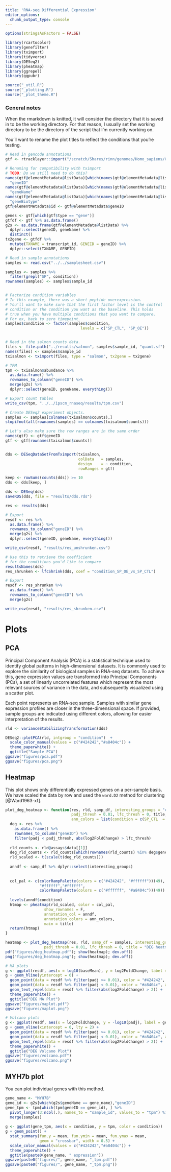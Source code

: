 ```yaml
---
title: 'RNA-seq Differential Expression'
editor_options:
  chunk_output_type: console
---
```


```r
options(stringsAsFactors = FALSE)

library(rcartocolor) 
library(genefilter)
library(tximport)
library(tidyverse)
library(DESeq2)
library(pheatmap)
library(ggrepel)
library(ggpubr)

source("_util.R")
source("_plotting.R")
source("_plot_theme.R")
```

### General notes

When the rmarkdown is knitted, it will consider the directory that it is saved in to be the working directory. For that reason, I usually set the working directory to be the directory of the script that I'm currently working on.

You'll want to rename the plot titles to reflect the conditions that you're testing.

```r
# Read in gencode annotations
gtf <- rtracklayer::import("/scratch/Shares/rinn/genomes/Homo_sapiens/Gencode/v33/gencode.v33.annotation.gtf")

# Renaming for compatibility with tximport
# TODO: Do we still need to do this?
names(gtf@elementMetadata@listData)[which(names(gtf@elementMetadata@listData) == "gene_id")] <-
  "geneID"
names(gtf@elementMetadata@listData)[which(names(gtf@elementMetadata@listData) == "gene_name")] <-
  "geneName"
names(gtf@elementMetadata@listData)[which(names(gtf@elementMetadata@listData) == "gene_type")] <-
  "geneBiotype"
gtf@elementMetadata$id <- gtf@elementMetadata$geneID

genes <- gtf[which(gtf$type == "gene")]
gtfdf <- gtf %>% as.data.frame()
g2s <- as.data.frame(gtf@elementMetadata@listData) %>% 
  dplyr::select(geneID, geneName) %>% 
  distinct()
tx2gene <- gtfdf %>%
  mutate(TXNAME = transcript_id, GENEID = geneID) %>%
  dplyr::select(TXNAME, GENEID)
```



```r
# Read in sample annotations
samples <- read.csv("../../samplesheet.csv") 

samples <- samples %>% 
  filter(grepl("SP", condition))
rownames(samples) <- samples$sample_id


# Factorize condition variables
# In this example, there was a short peptide overexpression.
# You'll want to make sure that the first factor level is the control
# condition or the condition you want as the baseline. This holds 
# true when you have multiple conditions that you want to compare.
# For ex, back to zero timepoint.
samples$condition <- factor(samples$condition,
                                 levels = c("SP_CTL", "SP_OE"))


# Read in the salmon counts data.
files <- file.path("../results/salmon", samples$sample_id, "quant.sf")
names(files) <- samples$sample_id
txisalmon <- tximport(files, type = "salmon", tx2gene = tx2gene)
```

```r
# TPM
tpm <- txisalmon$abundance %>%
  as.data.frame() %>% 
  rownames_to_column("geneID") %>%
  merge(g2s) %>%
  dplyr::select(geneID, geneName, everything())

# Export count tables
write_csv(tpm, "../../ipscm_rnaseq/results/tpm.csv")
```


```r
# Create DESeq2 experiment objects.
samples <- samples[colnames(txisalmon$counts),]
stopifnot(all(rownames(samples) == colnames(txisalmon$counts)))

# Let's also make sure the row ranges are in the same order
names(gtf) <- gtf$geneID
gtf <- gtf[rownames(txisalmon$counts)]


dds <- DESeqDataSetFromTximport(txisalmon,
                                colData   = samples,
                                design    = ~ condition,
                                rowRanges = gtf)
```


```r
keep <- rowSums(counts(dds)) >= 10
dds <- dds[keep, ]
```


```r
dds <- DESeq(dds)
saveRDS(dds, file = "results/dds.rds")
```

```r
res <- results(dds) 

# Export
resdf <- res %>% 
  as.data.frame() %>%
  rownames_to_column("geneID") %>%
  merge(g2s) %>%
  dplyr::select(geneID, geneName, everything())

write_csv(resdf, "results/res_unshrunken.csv")
```

```r
# Use this to retrieve the coefficient 
# for the conditions you'd like to compare
resultsNames(dds)
res_shrunken <- lfcShrink(dds, coef = "condition_SP_OE_vs_SP_CTL")

# Export
resdf <- res_shrunken %>% 
  as.data.frame() %>%
  rownames_to_column("geneID") %>%
  merge(g2s)

write_csv(resdf, "results/res_shrunken.csv")
```


# Plots

## PCA

Principal Component Analysis (PCA) is a statistical technique used to identify global patterns in high-dimensional datasets. It is commonly used to explore the similarity of biological samples in RNA-seq datasets. To achieve this, gene expression values are transformed into Principal Components (PCs), a set of linearly uncorrelated features which represent the most relevant sources of variance in the data, and subsequently visualized using a scatter plot.

Each point represents an RNA-seq sample. Samples with similar gene expression profiles are closer in the three-dimensional space. If provided, sample groups are indicated using different colors, allowing for easier interpretation of the results.


```r
rld <- varianceStabilizingTransformation(dds)
```


```r
DESeq2::plotPCA(rld, intgroup = "condition")  +
  scale_color_manual(values = c("#424242","#a8404c")) + 
  theme_paperwhite() + 
  ggtitle("Sample PCA")
ggsave("figures/pca.pdf")
ggsave("figures/pca.png")
```

## Heatmap

This plot shows only differentially expressed genes on a per-sample basis. We have scaled the data by row and used the `ward.D2` method for clustering [@Ward1963-xf].

```r
plot_deg_heatmap <- function(res, rld, samp_df, interesting_groups = "condition", 
                             padj_thresh = 0.01, lfc_thresh = 0, title,
                             ann_colors = list(condition = c(SP_CTL  = "#424242", SP_OE = "#a8404c"))) {
  deg <- res %>%
    as.data.frame() %>%
    rownames_to_column("geneID") %>%
    filter(padj < padj_thresh, abs(log2FoldChange) > lfc_thresh)
  
  rld_counts <- rld@assays$data[[1]]
  deg_rld_counts <- rld_counts[which(rownames(rld_counts) %in% deg$geneID),]
  rld_scaled <- t(scale(t(deg_rld_counts)))
  
  anndf <- samp_df %>% dplyr::select(interesting_groups)
  
  
  col_pal <- c(colorRampPalette(colors = c("#424242", "#ffffff"))(49),
               "#ffffff","#ffffff",
               colorRampPalette(colors = c("#ffffff", "#a8404c"))(49))
  
  levels(anndf$condition)
  htmap <- pheatmap(rld_scaled, color = col_pal,
                 show_rownames = F,
                 annotation_col = anndf,
                 annotation_colors = ann_colors,
                 main = title)
  return(htmap)
}

heatmap <- plot_deg_heatmap(res, rld, samp_df = samples, interesting_groups = "condition",
                 padj_thresh = 0.01, lfc_thresh = 0, title = "DEG heatmap")
pdf("figures/deg_heatmap.pdf"); show(heatmap); dev.off()
png("figures/deg_heatmap.png"); show(heatmap); dev.off()
```


```r
# MA plots
g <- ggplot(resdf, aes(x = log10(baseMean), y = log2FoldChange, label = geneName))
g + geom_hline(yintercept = 0) +
  geom_point(data = resdf %>% filter(padj >= 0.01), color = "#424242", alpha = 0.4) + 
  geom_point(data = resdf %>% filter(padj < 0.01), color = "#a8404c", alpha = 0.8) + 
  geom_text_repel(data = resdf %>% filter(abs(log2FoldChange) > 2)) +
  theme_paperwhite() + 
  ggtitle("DEG MA Plot")
ggsave("figures/maplot.pdf")
ggsave("figures/maplot.png")
```


```r
# Volcano plots 
g <- ggplot(resdf, aes(x = log2FoldChange, y = -log10(padj), label = geneName))
g + geom_vline(xintercept = 0, lty = 2) +
  geom_point(data = resdf %>% filter(padj >= 0.01), color = "#424242", alpha = 0.4) + 
  geom_point(data = resdf %>% filter(padj < 0.01), color = "#a8404c", alpha = 0.8) + 
  geom_text_repel(data = resdf %>% filter(abs(log2FoldChange) > 2)) +
  theme_paperwhite() + 
  ggtitle("DEG Volcano Plot")
ggsave("figures/volcano.pdf")
ggsave("figures/volcano.png")
```


## MYH7b plot

You can plot individual genes with this method.

```r
gene_name <- "MYH7B"
gene_id <- g2s[which(g2s$geneName == gene_name),"geneID"] 
gene_tpm <- tpm[which(tpm$geneID == gene_id), ] %>%
  pivot_longer(3:ncol(.), names_to = "sample_id", values_to = "tpm") %>%
  merge(samples)
  
g <- ggplot(gene_tpm, aes(x = condition, y = tpm, color = condition))
g + geom_point() +
  stat_summary(fun.y = mean, fun.ymin = mean, fun.ymax = mean,
               geom = "crossbar", width = 0.5) + 
  scale_color_manual(values = c("#424242","#a8404c")) + 
  theme_paperwhite() +
  ggtitle(paste0(gene_name, " expression"))
ggsave(paste0("figures/", gene_name, "_tpm.pdf"))
ggsave(paste0("figures/", gene_name, "_tpm.png"))
```



